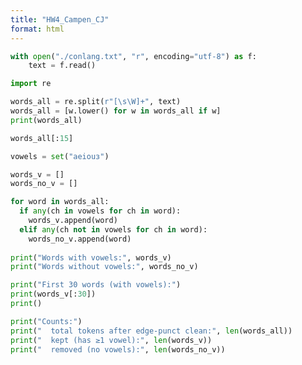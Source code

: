 ```yaml
---
title: "HW4_Campen_CJ"
format: html
---
```


```python
with open("./conlang.txt", "r", encoding="utf-8") as f:
    text = f.read()
```

```python
import re

words_all = re.split(r"[\s\W]+", text) 
words_all = [w.lower() for w in words_all if w]
print(words_all)
```

```python
words_all[:15]
```

```python
vowels = set("aeiouɜ")

words_v = []
words_no_v = []

for word in words_all:
  if any(ch in vowels for ch in word):
    words_v.append(word)
  elif any(ch not in vowels for ch in word):
    words_no_v.append(word)
    
print("Words with vowels:", words_v)
print("Words without vowels:", words_no_v)
```

```python
print("First 30 words (with vowels):")
print(words_v[:30])
print()

print("Counts:")
print("  total tokens after edge-punct clean:", len(words_all))
print("  kept (has ≥1 vowel):", len(words_v))
print("  removed (no vowels):", len(words_no_v))
```
